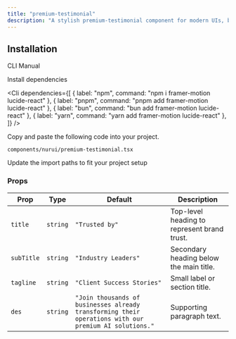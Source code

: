 ```yaml
---
title: "premium-testimonial"
description: "A stylish premium-testimonial component for modern UIs, built with accessibility and animation in mind."
---
```


<ComponentPreview componentName="premiumTestimonial" />

## Installation

<Tabs defaultValue="cli">

<TabsList>
  <TabsTrigger value="cli">CLI</TabsTrigger>
  <TabsTrigger value="manual">Manual</TabsTrigger>
</TabsList>

<TabsContent value="cli">
  <Cli />
</TabsContent>

<TabsContent value="manual">

<Steps>

<Step>Install dependencies</Step>

<Cli
  dependencies={[
    { label: "npm", command: "npm i framer-motion lucide-react" },
    { label: "pnpm", command: "pnpm add framer-motion lucide-react" },
    { label: "bun", command: "bun add framer-motion lucide-react" },
    { label: "yarn", command: "yarn add framer-motion lucide-react" },
  ]}
/>

<Step>Copy and paste the following code into your project.</Step>

`components/nurui/premium-testimonial.tsx`

<CodeBlock componentName="premiumTestimonial" fileName="premium-testimonial" />

<Step>Update the import paths to fit your project setup</Step>
 
</Steps>

</TabsContent>

</Tabs>

### Props

| Prop       | Type     | Default                                                                                               | Description                                 |
| ---------- | -------- | ----------------------------------------------------------------------------------------------------- | ------------------------------------------- |
| `title`    | `string` | `"Trusted by"`                                                                                        | Top-level heading to represent brand trust. |
| `subTitle` | `string` | `"Industry Leaders"`                                                                                  | Secondary heading below the main title.     |
| `tagline`  | `string` | `"Client Success Stories"`                                                                            | Small label or section title.               |
| `des`      | `string` | `"Join thousands of businesses already transforming their operations with our premium AI solutions."` | Supporting paragraph text.                  |
